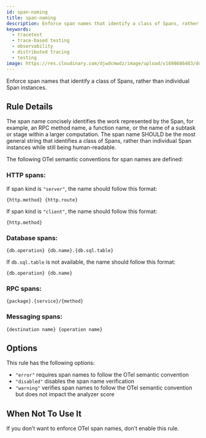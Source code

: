 ```yaml
---
id: span-naming
title: span-naming
description: Enforce span names that identify a class of Spans, rather than individual Span instances | The Tracetest Analyzer analyzes OpenTelemetry traces
keywords:
  - tracetest
  - trace-based testing
  - observability
  - distributed tracing
  - testing
image: https://res.cloudinary.com/djwdcmwdz/image/upload/v1698686403/docs/Blog_Thumbnail_14_rsvkmo.jpg
---
```


Enforce span names that identify a class of Spans, rather than individual Span instances.

## Rule Details

The span name concisely identifies the work represented by the Span, for example, an RPC method name, a function name, or the name of a subtask or stage within a larger computation. The span name SHOULD be the most general string that identifies a class of Spans, rather than individual Span instances while still being human-readable.

The following OTel semantic conventions for span names are defined:

### HTTP spans:

If span kind is `"server"`, the name should follow this format:

```
{http.method} {http.route}
```

If span kind is `"client"`, the name should follow this format:

```
{http.method}
```

### Database spans:

```
{db.operation} {db.name}.{db.sql.table}
```

If `db.sql.table` is not available, the name should follow this format:

```
{db.operation} {db.name}
```

### RPC spans:

```
{package}.{service}/{method}
```

### Messaging spans:

```
{destination name} {operation name}
```

## Options

This rule has the following options:

- `"error"` requires span names to follow the OTel semantic convention
- `"disabled"` disables the span name verification
- `"warning"` verifies span names to follow the OTel semantic convention but does not impact the analyzer score

## When Not To Use It

If you don’t want to enforce OTel span names, don’t enable this rule.
